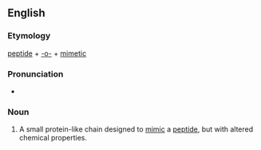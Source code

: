 ==English==
===Etymology===

[[peptide]] + [[-o-]] + [[mimetic]]

===Pronunciation===

*{{IPA|pɛpˌtaɪdoʊmɪˈmɛtɪk}}

===Noun===
{{en-noun}}
{{wikipedia}}
# {{biochemistry}} A small protein-like chain designed to [[mimic]] a [[peptide]], but with altered chemical properties.